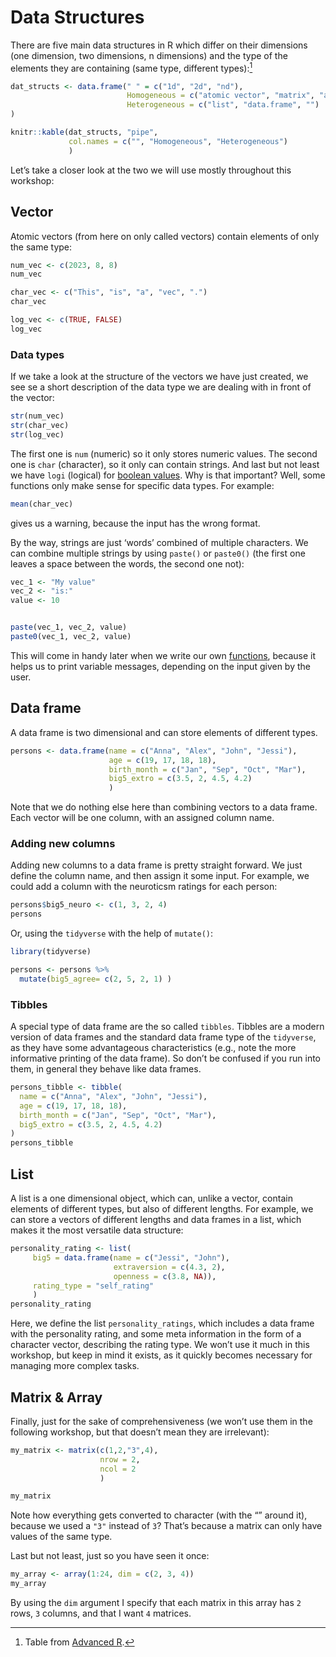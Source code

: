 # Data Structures

There are five main data structures in R which differ on their dimensions (one dimension, two dimensions, n dimensions) and the type of the elements they are containing (same type, different types):[^data_structures-1]

[^data_structures-1]: Table from [Advanced R](http://adv-r.had.co.nz/Data-structures.html).

```r
dat_structs <- data.frame(" " = c("1d", "2d", "nd"),
                          Homogeneous = c("atomic vector", "matrix", "array"), 
                          Heterogeneous = c("list", "data.frame", "")
)

knitr::kable(dat_structs, "pipe",
             col.names = c("", "Homogeneous", "Heterogeneous")
             ) 

```

Let's take a closer look at the two we will use mostly throughout this workshop:

## Vector

Atomic vectors (from here on only called vectors) contain elements of only the same type:

```r
num_vec <- c(2023, 8, 8)
num_vec

char_vec <- c("This", "is", "a", "vec", ".")
char_vec

log_vec <- c(TRUE, FALSE)
log_vec
```

### Data types

If we take a look at the structure of the vectors we have just created, we see se a short description of the data type we are dealing with in front of the vector:

```r
str(num_vec)
str(char_vec)
str(log_vec)
```

The first one is `num` (numeric) so it only stores numeric values. The second one is `char` (character), so it only can contain strings. And last but not least we have `logi` (logical) for [boolean values](basics.qmd#comparisons-and-logical-operators). Why is that important? Well, some functions only make sense for specific data types. For example:

```r
mean(char_vec)
```

gives us a warning, because the input has the wrong format.

By the way, strings are just 'words' combined of multiple characters. We can combine multiple strings by using `paste()` or `paste0()` (the first one leaves a space between the words, the second one not):

```r
vec_1 <- "My value"
vec_2 <- "is:"
value <- 10


paste(vec_1, vec_2, value)
paste0(vec_1, vec_2, value)

```

This will come in handy later when we write our own [functions](../functions/functions.qmd), because it helps us to print variable messages, depending on the input given by the user.

## Data frame

A data frame is two dimensional and can store elements of different types.

```r
persons <- data.frame(name = c("Anna", "Alex", "John", "Jessi"),
                      age = c(19, 17, 18, 18),
                      birth_month = c("Jan", "Sep", "Oct", "Mar"),
                      big5_extro = c(3.5, 2, 4.5, 4.2)
                      )
```

Note that we do nothing else here than combining vectors to a data frame. Each vector will be one column, with an assigned column name.

### Adding new columns

Adding new columns to a data frame is pretty straight forward. We just define the column name, and then assign it some input. For example, we could add a column with the neuroticsm ratings for each person:

```r
persons$big5_neuro <- c(1, 3, 2, 4)
persons
```

Or, using the `tidyverse` with the help of `mutate()`:

::: tidy
```r
library(tidyverse)

persons <- persons %>% 
  mutate(big5_agree= c(2, 5, 2, 1) )
```
:::

### Tibbles

A special type of data frame are the so called `tibbles`. Tibbles are a modern version of data frames and the standard data frame type of the `tidyverse`, as they have some advantageous characteristics (e.g., note the more informative printing of the data frame). So don't be confused if you run into them, in general they behave like data frames.

::: tidy
```r
persons_tibble <- tibble(
  name = c("Anna", "Alex", "John", "Jessi"),
  age = c(19, 17, 18, 18),
  birth_month = c("Jan", "Sep", "Oct", "Mar"),
  big5_extro = c(3.5, 2, 4.5, 4.2)
)
persons_tibble
```
:::

## List

A list is a one dimensional object, which can, unlike a vector, contain elements of different types, but also of different lengths. For example, we can store a vectors of different lengths and data frames in a list, which makes it the most versatile data structure:

```r
personality_rating <- list(
     big5 = data.frame(name = c("Jessi", "John"),
                       extraversion = c(4.3, 2), 
                       openness = c(3.8, NA)),
     rating_type = "self_rating"
     )
personality_rating
```

Here, we define the list `personality_ratings`, which includes a data frame with the personality rating, and some meta information in the form of a character vector, describing the rating type. We won't use it much in this workshop, but keep in mind it exists, as it quickly becomes necessary for managing more complex tasks.

## Matrix & Array

Finally, just for the sake of comprehensiveness (we won't use them in the following workshop, but that doesn't mean they are irrelevant):

```r
my_matrix <- matrix(c(1,2,"3",4), 
                    nrow = 2, 
                    ncol = 2
                    )

my_matrix
```

Note how everything gets converted to character (with the "" around it), because we used a `"3"` instead of `3`? That's because a matrix can only have values of the same type.

Last but not least, just so you have seen it once:

```r
my_array <- array(1:24, dim = c(2, 3, 4))
my_array
```

By using the `dim` argument I specify that each matrix in this array has `2` rows, `3` columns, and that I want `4` matrices.
